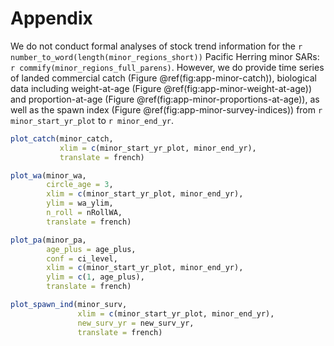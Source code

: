 # Appendix

We do not conduct formal analyses of stock trend information for the
`r number_to_word(length(minor_regions_short))`
Pacific Herring minor SARs: `r commify(minor_regions_full_parens)`.
However, we do provide time series of
landed commercial catch (Figure \@ref(fig:app-minor-catch)),
biological data including weight-at-age (Figure \@ref(fig:app-minor-weight-at-age)) and proportion-at-age (Figure \@ref(fig:app-minor-proportions-at-age)),
as well as the spawn index (Figure \@ref(fig:app-minor-survey-indices))
from `r minor_start_yr_plot` to `r minor_end_yr`.

```r
plot_catch(minor_catch,
           xlim = c(minor_start_yr_plot, minor_end_yr),
           translate = french)
```

```r
plot_wa(minor_wa,
        circle_age = 3,
        xlim = c(minor_start_yr_plot, minor_end_yr),
        ylim = wa_ylim,
        n_roll = nRollWA,
        translate = french)
```

```r
plot_pa(minor_pa,
        age_plus = age_plus,
        conf = ci_level,
        xlim = c(minor_start_yr_plot, minor_end_yr),
        ylim = c(1, age_plus),
        translate = french)

```

```r
plot_spawn_ind(minor_surv,
               xlim = c(minor_start_yr_plot, minor_end_yr),
               new_surv_yr = new_surv_yr,
               translate = french)
```
